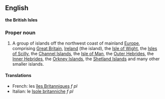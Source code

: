==English==
'''the British Isles'''

===Proper noun===

#A group of islands off the northwest coast of mainland [[Europe]], comprising [[Great Britain]], [[Ireland]] (the island), the [[Isle of Wight]], the [[Isles of Scilly]], the [[Channel Islands]], the [[Isle of Man]], the [[Outer Hebrides]], the [[Inner Hebrides]], the [[Orkney Islands]], the [[Shetland Islands]] and many other smaller islands.

====Translations====
*French: les [[îles Britanniques]] ''f pl''
*Italian: le [[Isole britanniche]] ''f pl''
